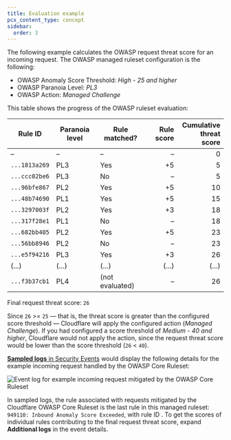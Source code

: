 ```yaml
---
title: Evaluation example
pcx_content_type: concept
sidebar:
  order: 3
---
```



The following example calculates the OWASP request threat score for an incoming request. The OWASP managed ruleset configuration is the following:

- OWASP Anomaly Score Threshold: _High - 25 and higher_
- OWASP Paranoia Level: _PL3_
- OWASP Action: _Managed Challenge_

This table shows the progress of the OWASP ruleset evaluation:

| Rule ID       | Paranoia level | Rule matched?   | Rule score | Cumulative<br/>threat score |
| ------------- | -------------- | --------------- | ---------: | --------------------------: |
| –             | –              | –               |          – |                           0 |
| `...1813a269` | PL3            | Yes             |         +5 |                           5 |
| `...ccc02be6` | PL3            | No              |          – |                           5 |
| `...96bfe867` | PL2            | Yes             |         +5 |                          10 |
| `...48b74690` | PL1            | Yes             |         +5 |                          15 |
| `...3297003f` | PL2            | Yes             |         +3 |                          18 |
| `...317f28e1` | PL1            | No              |          – |                          18 |
| `...682bb405` | PL2            | Yes             |         +5 |                          23 |
| `...56bb8946` | PL2            | No              |          – |                          23 |
| `...e5f94216` | PL3            | Yes             |         +3 |                          26 |
| (...)         | (...)          | (...)           |      (...) |                       (...) |
| `...f3b37cb1` | PL4            | (not evaluated) |          – |                          26 |

Final request threat score: `26`

Since `26` >= `25` — that is, the threat score is greater than the configured score threshold — Cloudflare will apply the configured action (_Managed Challenge_). If you had configured a score threshold of _Medium - 40 and higher_, Cloudflare would not apply the action, since the request threat score would be lower than the score threshold (`26` < `40`).

[**Sampled logs** in Security Events](/waf/analytics/security-events/#sampled-logs) would display the following details for the example incoming request handled by the OWASP Core Ruleset:

![Event log for example incoming request mitigated by the OWASP Core Ruleset](~/assets/images/waf/owasp-example-event-log.png)

In sampled logs, the rule associated with requests mitigated by the Cloudflare OWASP Core Ruleset is the last rule in this managed ruleset: `949110: Inbound Anomaly Score Exceeded`, with rule ID <RuleID id="6179ae15870a4bb7b2d480d4843b323c" />. To get the scores of individual rules contributing to the final request threat score, expand **Additional logs** in the event details.
